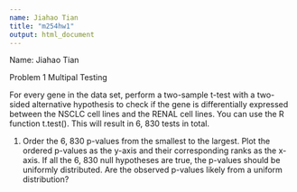 ```yaml
---
name: Jiahao Tian
title: "m254hw1"
output: html_document
---
```


Name: Jiahao Tian

Problem 1 Multipal Testing

For every gene in the data set, perform a two-sample t-test with a two-sided alternative hypothesis to check if the gene is differentially expressed between the NSCLC cell lines and the RENAL cell lines. You can use the R function t.test(). This will result in 6, 830 tests in total.

1.  Order the 6, 830 p-values from the smallest to the largest.  Plot the ordered p-values as the y-axis and their corresponding ranks as the x-axis.  If all the 6, 830 null hypotheses are true, the p-values should be uniformly distributed. Are the observed p-values likely from a uniform distribution?


